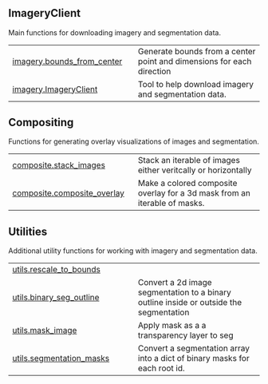 #  {.doc .doc-index}

## ImageryClient

Main functions for downloading imagery and segmentation data.

| | |
| --- | --- |
| [imagery.bounds_from_center](imagery.bounds_from_center.qmd#imageryclient.imagery.bounds_from_center) | Generate bounds from a center point and dimensions for each direction |
| [imagery.ImageryClient](imagery.ImageryClient.qmd#imageryclient.imagery.ImageryClient) | Tool to help download imagery and segmentation data. |

## Compositing

Functions for generating overlay visualizations of images and segmentation.

| | |
| --- | --- |
| [composite.stack_images](composite.stack_images.qmd#imageryclient.composite.stack_images) | Stack an iterable of images either veritcally or horizontally |
| [composite.composite_overlay](composite.composite_overlay.qmd#imageryclient.composite.composite_overlay) | Make a colored composite overlay for a 3d mask from an iterable of masks. |

## Utilities

Additional utility functions for working with imagery and segmentation data.

| | |
| --- | --- |
| [utils.rescale_to_bounds](utils.rescale_to_bounds.qmd#imageryclient.utils.rescale_to_bounds) |  |
| [utils.binary_seg_outline](utils.binary_seg_outline.qmd#imageryclient.utils.binary_seg_outline) | Convert a 2d image segmentation to a binary outline inside or outside the segmentation |
| [utils.mask_image](utils.mask_image.qmd#imageryclient.utils.mask_image) | Apply mask as a a transparency layer to seg |
| [utils.segmentation_masks](utils.segmentation_masks.qmd#imageryclient.utils.segmentation_masks) | Convert a segmentation array into a dict of binary masks for each root id. |